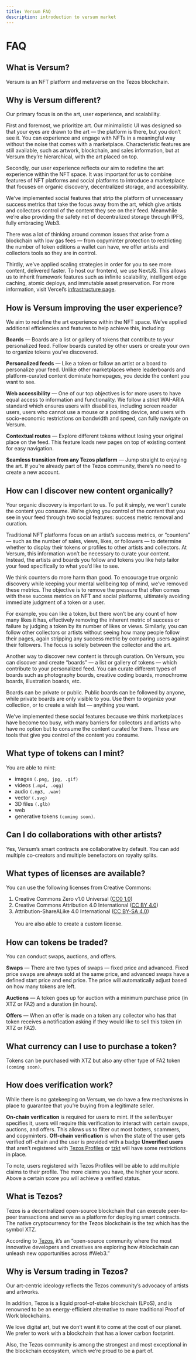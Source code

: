 ```yaml
---
title: Versum FAQ
description: introduction to versum market
---
```


# FAQ

## What is Versum?

Versum is an NFT platform and metaverse on the Tezos blockchain.

## Why is Versum different?

Our primary focus is on the art, user experience, and scalability.

First and foremost, we prioritize art. Our minimalistic UI was designed so that your eyes are drawn to the art — the platform is there, but you don’t see it. You can experience and engage with NFTs in a meaningful way without the noise that comes with a marketplace. Characteristic features are still available, such as artwork, blockchain, and sales information, but at Versum they’re hierarchical, with the art placed on top.

Secondly, our user experience reflects our aim to redefine the art experience within the NFT space. It was important for us to combine features of NFT platforms and social platforms to introduce a marketplace that focuses on organic discovery, decentralized storage, and accessibility.

We’ve implemented social features that strip the platform of unnecessary success metrics that take the focus away from the art, which give artists and collectors control of the content they see on their feed. Meanwhile we’re also providing the safety net of decentralized storage through IPFS, fully embracing Web3.

There was a lot of thinking around common issues that arise from a blockchain with low gas fees — from copyminter protection to restricting the number of token editions a wallet can have, we offer artists and collectors tools so they are in control.

Thirdly, we’ve applied scaling strategies in order for you to see more content, delivered faster. To host our frontend, we use NextJS. This allows us to inherit framework features such as infinite scalability, intelligent edge caching, atomic deploys, and immutable asset preservation. For more information, visit Vercel’s [infrastructure page](https://vercel.com/features/infrastructure).

## How is Versum improving the user experience?

We aim to redefine the art experience within the NFT space. We’ve applied additional efficiencies and features to help achieve this, including:

**Boards** — Boards are a list or gallery of tokens that contribute to your personalized feed. Follow boards curated by other users or create your own to organize tokens you’ve discovered.<br/>

**Personalized feeds** — Like a token or follow an artist or a board to personalize your feed. Unlike other marketplaces where leaderboards and platform-curated content dominate homepages, you decide the content you want to see.<br/>

**Web accessibility** — One of our top objectives is for more users to have equal access to information and functionality. We follow a strict WAI-ARIA standard which ensures users with disabilities, including screen reader users, users who cannot use a mouse or a pointing device, and users with socio-economic restrictions on bandwidth and speed, can fully navigate on Versum.<br/>

**Contextual routes** — Explore different tokens without losing your original place on the feed. This feature loads new pages on top of existing content for easy navigation.<br/>

**Seamless transition from any Tezos platform** — Jump straight to enjoying the art. If you’re already part of the Tezos community, there’s no need to create a new account.<br/>

## How can I discover new content organically?

Your organic discovery is important to us. To put it simply, we won’t curate the content you consume. We’re giving you control of the content that you see in your feed through two social features: success metric removal and curation.

Traditional NFT platforms focus on an artist’s success metrics, or “counters” — such as the number of sales, views, likes, or followers — to determine whether to display their tokens or profiles to other artists and collectors. At Versum, this information won’t be necessary to curate your content. Instead, the artists and boards you follow and tokens you like help tailor your feed specifically to what you’d like to see.

We think counters do more harm than good. To encourage true organic discovery while keeping your mental wellbeing top of mind, we’ve removed these metrics. The objective is to remove the pressure that often comes with these success metrics on NFT and social platforms, ultimately avoiding immediate judgment of a token or a user.

For example, you can like a token, but there won’t be any count of how many likes it has, effectively removing the inherent metric of success or failure by judging a token by its number of likes or views. Similarly, you can follow other collectors or artists without seeing how many people follow their pages, again stripping any success metric by comparing users against their followers. The focus is solely between the collector and the art.

Another way to discover new content is through curation. On Versum, you can discover and create “boards” — a list or gallery of tokens — which contribute to your personalized feed. You can curate different types of boards such as photography boards, creative coding boards, monochrome boards, illustration boards, etc.

Boards can be private or public. Public boards can be followed by anyone, while private boards are only visible to you. Use them to organize your collection, or to create a wish list — anything you want.

We’ve implemented these social features because we think marketplaces have become too busy, with many barriers for collectors and artists who have no option but to consume the content curated for them. These are tools that give you control of the content you consume.

## What type of tokens can I mint?

You are able to mint:

- images `(.png, jpg, .gif)`
- videos `(.mp4, .ogg)`
- audio `(.mp3, .wav)`
- vector `(.svg)`
- 3D files `(.glb)`
- web
- generative tokens `(coming soon)`.

## Can I do collaborations with other artists?

Yes, Versum’s smart contracts are collaborative by default. You can add multiple co-creators and multiple benefactors on royalty splits.

## What types of licenses are available?

You can use the following licenses from Creative Commons:

1. Creative Commons Zero v1.0 Universal ([CC0 1.0](https://creativecommons.org/publicdomain/zero/1.0/))
2. Creative Commons Attribution 4.0 International ([CC BY 4.0](https://creativecommons.org/licenses/by/4.0/))
3. Attribution-ShareALike 4.0 International ([CC BY-SA 4.0](https://creativecommons.org/licenses/by-sa/4.0/))
   <br />
   <br />
   You are also able to create a custom license.

## How can tokens be traded?

You can conduct swaps, auctions, and offers.

**Swaps** — There are two types of swaps — fixed price and advanced. Fixed price swaps are always sold at the same price, and advanced swaps have a defined start price and end price. The price will automatically adjust based on how many tokens are left.

**Auctions** — A token goes up for auction with a minimum purchase price (in XTZ or FA2) and a duration (in hours).

**Offers** — When an offer is made on a token any collector who has that token receives a notification asking if they would like to sell this token (in XTZ or FA2).

## What currency can I use to purchase a token?

Tokens can be purchased with XTZ but also any other type of FA2 token `(coming soon)`.

## How does verification work?

While there is no gatekeeping on Versum, we do have a few mechanisms in place to guarantee that you’re buying from a legitimate seller.

**On-chain verification** is required for users to mint. If the seller/buyer specifies it, users will require this verification to interact with certain swaps, auctions, and offers. This allows us to filter out most botters, scammers, and copyminters.
**Off-chain verification** is when the state of the user gets verified off-chain and the user is provided with a badge
**Unverified users** that aren’t registered with [Tezos Profiles](https://tzprofiles.com/) or [tzkt](https://tzkt.io) will have some restrictions in place.

To note, users registered with Tezos Profiles will be able to add multiple claims to their profile. The more claims you have, the higher your score. Above a certain score you will achieve a verified status.

## What is Tezos?

Tezos is a decentralized open-source blockchain that can execute peer-to-peer transactions and serve as a platform for deploying smart contracts. The native cryptocurrency for the Tezos blockchain is the tez which has the symbol XTZ.

According to [Tezos](https://twitter.com/tezos/status/1475875210339495945?s=12), it’s an “open-source community where the most innovative developers and creatives are exploring how #blockchain can unleash new opportunities across #Web3.”

## Why is Versum trading in Tezos?

Our art-centric ideology reflects the Tezos community’s advocacy of artists and artworks.

In addition, Tezos is a liquid proof-of-stake blockchain (LPoS), and is renowned to be an energy-efficient alternative to more traditional Proof of Work blockchains.

We love digital art, but we don’t want it to come at the cost of our planet. We prefer to work with a blockchain that has a lower carbon footprint.

Also, the Tezos community is among the strongest and most exceptional in the blockchain ecosystem, which we’re proud to be a part of.
